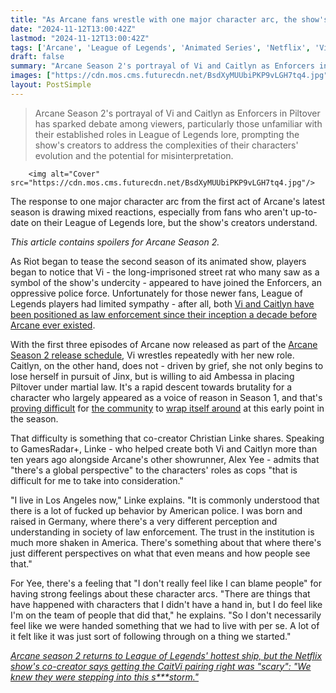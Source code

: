 ```yaml
---
title: "As Arcane fans wrestle with one major character arc, the show's creators admit struggling with 'a very different perception' of cops: 'The trust in the institution is much more shaken'"
date: "2024-11-12T13:00:42Z"
lastmod: "2024-11-12T13:00:42Z"
tags: ['Arcane', 'League of Legends', 'Animated Series', 'Netflix', 'Video Game', 'Vi', 'Caitlyn', 'Enforcers', 'Piltover', 'Undercity', 'Character Development', 'Lore', 'Controversy']
draft: false
summary: "Arcane Season 2's portrayal of Vi and Caitlyn as Enforcers in Piltover has sparked debate among viewers, particularly those unfamiliar with their established roles in League of Legends lore, prompting the show's creators to address the complexities of their characters' evolution and the potential for misinterpretation."
images: ["https://cdn.mos.cms.futurecdn.net/BsdXyMUUbiPKP9vLGH7tq4.jpg"]
layout: PostSimple
---
```

> Arcane Season 2's portrayal of Vi and Caitlyn as Enforcers in Piltover has sparked debate among viewers, particularly those unfamiliar with their established roles in League of Legends lore, prompting the show's creators to address the complexities of their characters' evolution and the potential for misinterpretation.


        <img alt="Cover" src="https://cdn.mos.cms.futurecdn.net/BsdXyMUUbiPKP9vLGH7tq4.jpg"/>
        
The response to one major character arc from the first act of Arcane's latest season is drawing mixed reactions, especially from fans who aren't up-to-date on their League of Legends lore, but the show's creators understand.

*This article contains spoilers for Arcane Season 2.*

As Riot began to tease the second season of its animated show, players began to notice that Vi - the long-imprisoned street rat who many saw as a symbol of the show's undercity - appeared to have joined the Enforcers, an oppressive police force. Unfortunately for those newer fans, League of Legends players had limited sympathy - after all, both [Vi and Caitlyn have been positioned as law enforcement since their inception a decade before Arcane ever existed](https://www.gamesradar.com/games/league-of-legends/arcane-fans-are-shocked-to-see-vi-as-a-cop-but-league-of-legends-players-want-you-to-know-thats-been-her-job-for-12-years/).

With the first three episodes of Arcane now released as part of the [Arcane Season 2 release schedule](https://www.gamesradar.com/entertainment/animation-shows/arcane-season-2-release-schedule-time-netflix/), Vi wrestles repeatedly with her new role. Caitlyn, on the other hand, does not - driven by grief, she not only begins to lose herself in pursuit of Jinx, but is willing to aid Ambessa in placing Piltover under martial law. It's a rapid descent towards brutality for a character who largely appeared as a voice of reason in Season 1, and that's [proving difficult](https://x.com/glassguillotine/status/1856013360145334673) for [the community](https://x.com/earwittig/status/1855959485333791106) to [wrap itself around](https://x.com/wispiicoatl/status/1855649732057518368) at this early point in the season.

That difficulty is something that co-creator Christian Linke shares. Speaking to GamesRadar+, Linke - who helped create both Vi and Caitlyn more than ten years ago alongside Arcane's other showrunner, Alex Yee - admits that "there's a global perspective" to the characters' roles as cops "that is difficult for me to take into consideration."

"I live in Los Angeles now," Linke explains. "It is commonly understood that there is a lot of fucked up behavior by American police. I was born and raised in Germany, where there's a very different perception and understanding in society of law enforcement. The trust in the institution is much more shaken in America. There's something about that where there's just different perspectives on what that even means and how people see that." 

For Yee, there's a feeling that "I don't really feel like I can blame people" for having strong feelings about these character arcs. "There are things that have happened with characters that I didn't have a hand in, but I do feel like I'm on the team of people that did that," he explains. "So I don't necessarily feel like we were handed something that we had to live with per se. A lot of it felt like it was just sort of following through on a thing we started."

[<em>Arcane season 2 returns to League of Legends' hottest ship, but the Netflix show's co-creator says getting the CaitVi pairing right was "scary": "We knew they were stepping into this s***storm."</em>](https://www.gamesradar.com/entertainment/animation-shows/arcane-season-2-returns-to-league-of-legends-hottest-ship-but-the-netflix-shows-co-creator-says-getting-the-caitvi-pairing-right-was-scary-we-knew-they-were-stepping-into-this-s-storm/)
        